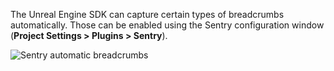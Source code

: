 The Unreal Engine SDK can capture certain types of breadcrumbs automatically. Those can be enabled using the Sentry configuration window (**Project Settings > Plugins > Sentry**).

![Sentry automatic breadcrumbs](unreal_automatic_breadcrumbs.png)

